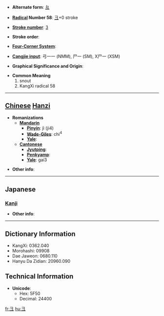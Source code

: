 * '''Alternate form''': [[彑]]

* '''[[Wiktionary:Chinese radical index| Radical]] Number 58''': [[Wiktionary:Chinese radical index 彐|彐]]+0 stroke

* '''[[Wiktionary:Chinese total strokes index|Stroke number]]''': [[Wiktionary:Chinese total strokes index 3|3]]

* '''Stroke order''': 

* '''[[Wiktionary:Chinese four corner index|Four-Corner System]]''': 

* '''[[Wiktionary:Chinese Cangjie index|Cangjie input]]''': 弓一一 (NMM), 尸一 (SM), X尸一 (XSM)

* '''Graphical Significance and Origin''': 

* '''Common Meaning'''
*#snout
*# KangXi radical 58


----

== [[Chinese]] [[Hanzi]] ==

* '''Romanizations'''
** '''[[Mandarin]]'''
*** '''[[Pinyin]]''': jì (ji4)
*** '''[[Wade-Giles]]''': chi<sup>4</sup>
*** '''[[Yale]]''': 
** '''[[Cantonese]]'''
*** '''[[Jyutping]]''':
*** '''[[Penkyamp]]''': 
*** '''[[Yale]]''': gai3

* '''Other info''': 

----

==Japanese==
===[[Kanji]]===
{{kanji|on readings=[[けい]] (kei)
|kun readings=[[けいがしら]] (keigashira)
}}

* '''Other info''':  

----

== Dictionary Information ==

* KangXi: 0362.040
* Morohashi: 09908
* Dae Jaweon: 0680.110
* Hanyu Da Zidian: 20960.090

== Technical Information ==

* '''Unicode''':
** Hex: 5F50
** Decimal: 24400

[[fr:彐]]
[[hu:彐]]